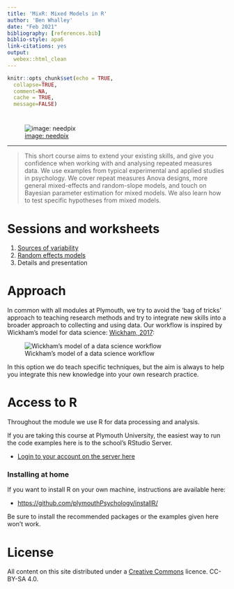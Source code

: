 ```yaml
---
title: 'MixR: Mixed Models in R'
author: 'Ben Whalley'
date: "Feb 2021"
bibliography: [references.bib]
biblio-style: apa6
link-citations: yes
output:
  webex::html_clean
---
```



```r
knitr::opts_chunk$set(echo = TRUE,
  collapse=TRUE,
  comment=NA,
  cache = TRUE,
  message=FALSE)
```



# {-}


![[image: needpix](https://www.needpix.com/photo/1798216/cocktails-watercolor-colorful-watercolour-paint-party-alcohol-painted-artistic)](images/cocktails.png)

------------------


> This short course aims to extend your existing skills, and give you confidence when
> working with and analysing repeated measures data. We use examples from typical
> experimental and applied studies in psychology. We cover repeat measures Anova
> designs, more general mixed-effects and random-slope models, and touch on Bayesian
> parameter estimation for mixed models. We also  learn how to test specific hypotheses 
> from mixed models.


# Sessions and worksheets

1. [Sources of variability](01-repeat-measures.html)
1. [Random effects models](02-mixed-models.html)
1. Details and presentation



# Approach

In common with all modules at Plymouth, we try to avoid the 'bag of tricks' approach to
teaching research methods and try to integrate new skills into a broader approach to
collecting and using data. Our workflow is inspired by Wickham's model for data science:
[Wickham, 2017](http://r4ds.had.co.nz/introduction.html):

![Wickham's model of a data science workflow](images/data-science.png)

In this option we do teach specific techniques, but the aim is always to help you
integrate this new knowledge into your own research practice.



# Access to R

Throughout the module we use R for data processing and analysis.

If you are taking this course at Plymouth University, the easiest way to run the code
examples here is to the school's RStudio Server.

-   [Login to your account on the server here](https://rstudio.plymouth.ac.uk)


### Installing at home

If you want to install R on your own machine, instructions are available here:

-   <https://github.com/plymouthPsychology/installR/>

Be sure to install the recommended packages or the examples given here won't work.


# License

All content on this site distributed under a
[Creative Commons](https://creativecommons.org/) licence. CC-BY-SA 4.0.
